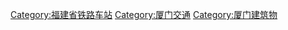 [[Category:福建省铁路车站|Category:福建省铁路车站]]
[[Category:厦门交通|Category:厦门交通]]
[[Category:厦门建筑物|Category:厦门建筑物]]